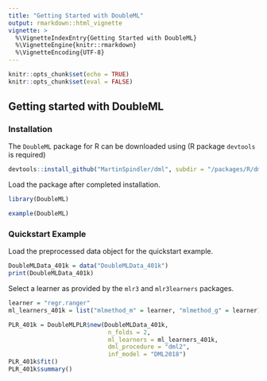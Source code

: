 ```yaml
---
title: "Getting Started with DoubleML"
output: rmarkdown::html_vignette
vignette: >
  %\VignetteIndexEntry{Getting Started with DoubleML}
  %\VignetteEngine{knitr::rmarkdown}
  %\VignetteEncoding{UTF-8}
---
```


```r
knitr::opts_chunk$set(echo = TRUE)
knitr::opts_chunk$set(eval = FALSE)
```


## Getting started with DoubleML


### Installation 

The `DoubleML` package for R can be downloaded using (R package `devtools` is required)

```r
devtools::install_github("MartinSpindler/dml", subdir = "/packages/R/dml")
```

Load the package after completed installation. 

```r
library(DoubleML)
```

```r
example(DoubleML)
```


### Quickstart Example

Load the preprocessed data object for the quickstart example.  
```r
DoubleMLData_401k = data("DoubleMLData_401k")
print(DoubleMLData_401k)
```


Select a learner as provided by the `mlr3` and `mlr3learners` packages. 

```r
learner = "regr.ranger"
ml_learners_401k = list("mlmethod_m" = learner, "mlmethod_g" = learner)
```


```r
PLR_401k = DoubleMLPLR$new(DoubleMLData_401k,  
                            n_folds = 2,
                            ml_learners = ml_learners_401k, 
                            dml_procedure = "dml2", 
                            inf_model = "DML2018")
PLR_401k$fit()
PLR_401k$summary()
```




